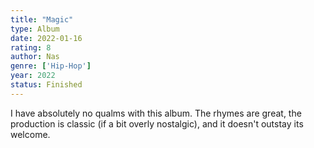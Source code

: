 ```yaml
---
title: "Magic"
type: Album
date: 2022-01-16
rating: 8
author: Nas
genre: ['Hip-Hop']
year: 2022
status: Finished
---
```


I have absolutely no qualms with this album. The rhymes are great, the production is classic (if a bit overly nostalgic), and it doesn't outstay its welcome. 
